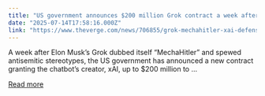 ```yaml
---
title: "US government announces $200 million Grok contract a week after ‘MechaHitler’ incident"
date: "2025-07-14T17:58:16.000Z"
link: "https://www.theverge.com/news/706855/grok-mechahitler-xai-defense-department-contract"
---
```


A week after Elon Musk’s Grok dubbed itself “MechaHitler” and spewed antisemitic stereotypes, the US government has announced a new contract granting the chatbot’s creator, xAI, up to $200 million to ...

[Read more](https://www.theverge.com/news/706855/grok-mechahitler-xai-defense-department-contract)
